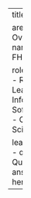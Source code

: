 ---
title: Introduction

area:
  name: Overview
topic:
  name: SMART on FHIR

roles:
  - Investigator
  - Research Leaders
  - Informaticist
  - Software Engineer
  - Clinician Scientist/Trainee

learning_objectives:
  - question: Question here
    answer: Answer here
---